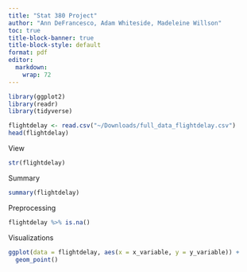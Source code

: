 ```yaml
---
title: "Stat 380 Project"
author: "Ann DeFrancesco, Adam Whiteside, Madeleine Willson"
toc: true
title-block-banner: true
title-block-style: default
format: pdf
editor: 
  markdown: 
    wrap: 72
---
```




```r
library(ggplot2)
library(readr)
library(tidyverse)
```

```r
flightdelay <- read.csv("~/Downloads/full_data_flightdelay.csv")
head(flightdelay)
```

View
```r
str(flightdelay)
```

Summary
```r
summary(flightdelay)
```

Preprocessing
```r
flightdelay %>% is.na()
```

Visualizations
```r
ggplot(data = flightdelay, aes(x = x_variable, y = y_variable)) +
  geom_point()
```


